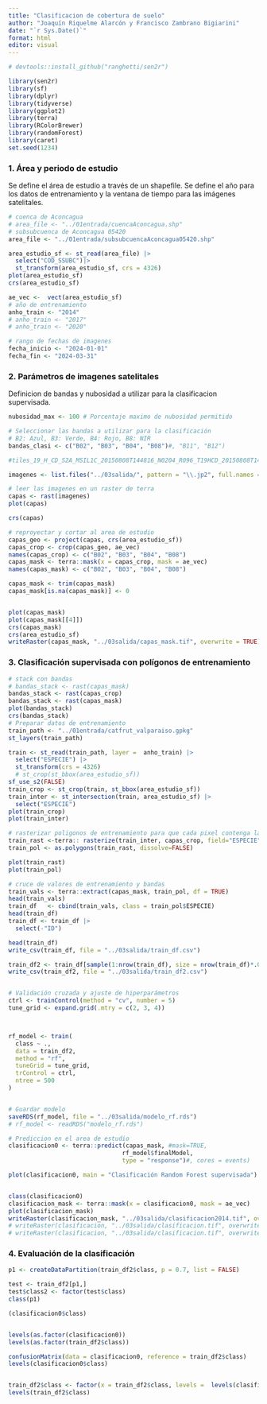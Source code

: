 ```yaml
---
title: "Clasificacion de cobertura de suelo"
author: "Joaquín Riquelme Alarcón y Francisco Zambrano Bigiarini"
date: "`r Sys.Date()`"
format: html
editor: visual
---
```


```r

# devtools::install_github("ranghetti/sen2r")

library(sen2r)
library(sf)
library(dplyr)
library(tidyverse)
library(ggplot2)
library(terra) 
library(RColorBrewer)
library(randomForest)
library(caret)
set.seed(1234)

```

### 1. Área y periodo de estudio

Se define el área de estudio a través de un shapefile. Se define el año para los datos de entrenamiento y la ventana de tiempo para las imágenes satelitales.

```r



# cuenca de Aconcagua
# area_file <- "../01entrada/cuencaAconcagua.shp"
# subsubcuenca de Aconcagua 05420
area_file <- "../01entrada/subsubcuencaAconcagua05420.shp"

area_estudio_sf <- st_read(area_file) |>
  select("COD_SSUBC")|>
  st_transform(area_estudio_sf, crs = 4326)
plot(area_estudio_sf)
crs(area_estudio_sf)

ae_vec <-  vect(area_estudio_sf)
# año de entrenamiento
anho_train <- "2014"
# anho_train <- "2017"
# anho_train <- "2020"

# rango de fechas de imagenes
fecha_inicio <- "2024-01-01"
fecha_fin <- "2024-03-31"
```

### 2. Parámetros de imagenes satelitales

Definicion de bandas y nubosidad a utilizar para la clasificacion supervisada.

```r
nubosidad_max <- 100 # Porcentaje maximo de nubosidad permitido

# Seleccionar las bandas a utilizar para la clasificación
# B2: Azul, B3: Verde, B4: Rojo, B8: NIR
bandas_clasi <- c("B02", "B03", "B04", "B08")#, "B11", "B12")

#tiles_19_H_CD_S2A_MSIL1C_20150808T144816_N0204_R096_T19HCD_20150808T144817.SAFE_GRANULE_L1C_T19HCD_A000665_20150808T144817_IMG_DATA_T19HCD_20150808T144816_B04

imagenes <- list.files("../03salida/", pattern = "\\.jp2", full.names = TRUE)

# leer las imagenes en un raster de terra
capas <- rast(imagenes)
plot(capas)

crs(capas)

# reproyectar y cortar al area de estudio
capas_geo <- project(capas, crs(area_estudio_sf))
capas_crop <- crop(capas_geo, ae_vec)
names(capas_crop) <- c("B02", "B03", "B04", "B08") 
capas_mask <- terra::mask(x = capas_crop, mask = ae_vec)
names(capas_mask) <- c("B02", "B03", "B04", "B08") 

capas_mask <- trim(capas_mask)
capas_mask[is.na(capas_mask)] <- 0


plot(capas_mask)
plot(capas_mask[[4]])
crs(capas_mask)
crs(area_estudio_sf)
writeRaster(capas_mask, "../03salida/capas_mask.tif", overwrite = TRUE)


```

### 3. Clasificación supervisada con polígonos de entrenamiento

```r
# stack con bandas 
# bandas_stack <- rast(capas_mask)
bandas_stack <- rast(capas_crop)
bandas_stack <- rast(capas_mask)
plot(bandas_stack)
crs(bandas_stack)
# Preparar datos de entrenamiento
train_path <- "../01entrada/catfrut_valparaiso.gpkg"
st_layers(train_path)

train <- st_read(train_path, layer =  anho_train) |>
  select("ESPECIE") |>
  st_transform(crs = 4326) 
  # st_crop(st_bbox(area_estudio_sf))
sf_use_s2(FALSE)
train_crop <- st_crop(train, st_bbox(area_estudio_sf))
train_inter <- st_intersection(train, area_estudio_sf) |>
  select("ESPECIE")
plot(train_crop)
plot(train_inter)

# rasterizar poligonos de entrenamiento para que cada pixel contenga la informacion
train_rast <-terra:: rasterize(train_inter, capas_crop, field="ESPECIE")
train_pol <- as.polygons(train_rast, dissolve=FALSE)

plot(train_rast)
plot(train_pol)

# cruce de valores de entrenamiento y bandas
train_vals <- terra::extract(capas_mask, train_pol, df = TRUE)
head(train_vals)
train_df   <- cbind(train_vals, class = train_pol$ESPECIE)
head(train_df)
train_df <- train_df |>
  select(-"ID")

head(train_df)
write_csv(train_df, file = "../03salida/train_df.csv")

train_df2 <- train_df[sample(1:nrow(train_df), size = nrow(train_df)*.01, replace = FALSE),]
write_csv(train_df2, file = "../03salida/train_df2.csv")


# Validación cruzada y ajuste de hiperparámetros
ctrl <- trainControl(method = "cv", number = 5)
tune_grid <- expand.grid(.mtry = c(2, 3, 4))



rf_model <- train(
  class ~ .,
  data = train_df2,
  method = "rf",
  tuneGrid = tune_grid,
  trControl = ctrl,
  ntree = 500
)


# Guardar modelo
saveRDS(rf_model, file = "../03salida/modelo_rf.rds")
# rf_model <- readRDS("modelo_rf.rds")

# Prediccion en el area de estudio
clasificacion0 <- terra::predict(capas_mask, #mask=TRUE,
                                rf_model$finalModel, 
                                type = "response")#, cores = events)

plot(clasificacion0, main = "Clasificación Random Forest supervisada")


class(clasificacion0)
clasificacion_mask <- terra::mask(x = clasificacion0, mask = ae_vec)
plot(clasificacion_mask)
writeRaster(clasificacion_mask, "../03salida/clasificacion2014.tif", overwrite = TRUE)
# writeRaster(clasificacion, "../03salida/clasificacion.tif", overwrite = TRUE)
# writeRaster(clasificacion, "../03salida/clasificacion.tif", overwrite = TRUE)


```

### 4. Evaluación de la clasificación

```r


p1 <- createDataPartition(train_df2$class, p = 0.7, list = FALSE)

test <- train_df2[p1,]
test$class2 <- factor(test$class)
class(p1)

(clasificacion0$class)


levels(as.factor(clasificacion0))
levels(as.factor(train_df2$class))

confusionMatrix(data = clasificacion0, reference = train_df2$class)
levels(clasificacion0$class)


train_df2$class <- factor(x = train_df2$class, levels =  levels(clasificacion0) , )
levels(train_df2$class)

```
